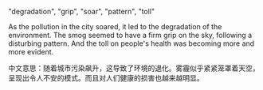 
"degradation", "grip", "soar", "pattern", "toll"

As the pollution in the city soared, it led to the degradation of the environment. The smog seemed to have a firm grip on the sky, following a disturbing pattern. And the toll on people's health was becoming more and more evident.

中文意思：随着城市污染飙升，这导致了环境的退化。雾霾似乎紧紧笼罩着天空，呈现出令人不安的模式。而且对人们健康的损害也越来越明显。 
